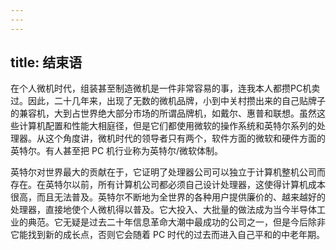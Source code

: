 ```yaml
---
---
---
```

title: 结束语
---




在个人微机时代，组装甚至制造微机是一件非常容易的事，连我本人都攒PC机卖过。因此，二十几年来，出现了无数的微机品牌，小到中关村攒出来的自己贴牌子的兼容机，大到占世界绝大部分市场的所谓品牌机，如戴尔、惠普和联想。虽然这些计算机配置和性能大相庭径，但是它们都使用微软的操作系统和英特尔系列的处理器。从这个角度讲，微机时代的领导者只有两个，软件方面的微软和硬件方面的英特尔。有人甚至把 PC 机行业称为英特尔/微软体制。

英特尔对世界最大的贡献在于，它证明了处理器公司可以独立于计算机整机公司而存在。在英特尔以前，所有计算机公司都必须自己设计处理器，这使得计算机成本很高，而且无法普及。英特尔不断地为全世界的各种用户提供廉价的、越来越好的处理器，直接地使个人微机得以普及。它大投入、大批量的做法成为当今半导体工业的典范。它无疑是过去二十年信息革命大潮中最成功的公司之一，但是今后除非它能找到新的成长点，否则它会随着 PC 时代的过去而进入自己平和的中老年期。